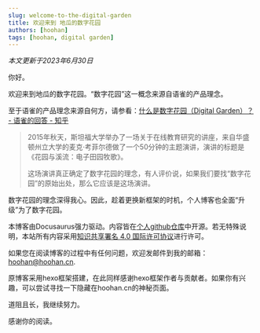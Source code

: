```yaml
---
slug: welcome-to-the-digital-garden
title: 欢迎来到 地瓜的数字花园
authors: [hoohan]
tags: [hoohan, digital garden]
---
```


*本文更新于2023年6月30日*

你好。

欢迎来到地瓜的数字花园。“数字花园”这一概念来源自语雀的产品理念。

<!--truncate-->

至于语雀的产品理念来源自何方，请参看：[什么是数字花园（Digital Garden）？ - 语雀的回答 - 知乎](https://www.zhihu.com/question/400660802/answer/2427997007)

> 2015年秋天，斯坦福大学举办了一场关于在线教育研究的讲座，来自华盛顿州立大学的麦克·考菲尔德做了一个50分钟的主题演讲，演讲的标题是《花园与溪流：电子田园牧歌》。
> 
> 这场演讲真正确定了数字花园的理念，有人评价说，如果我们要找“数字花园”的原始出处，那么它应该是这场演讲。

数字花园的理念深得我心。因此，趁着更换新框架的时机，个人博客也全面“升级”为了数字花园。

本博客由Docusaurus强力驱动。内容皆在[个人github仓库](https://github.com/Hoohan/)中开源。若无特殊说明，本站所有内容采用<a rel="license" href="http://creativecommons.org/licenses/by/4.0/">知识共享署名 4.0 国际许可协议</a>进行许可。

如果您在阅读博客的过程中有任何问题，欢迎发邮件到我的邮箱：<hoohan@hoohan.cn>.  

原博客采用hexo框架搭建，在此同样感谢hexo框架作者与贡献者。如果你有兴趣，可以尝试寻找一下隐藏在hoohan.cn的神秘页面。

道阻且长，我继续努力。  

感谢你的阅读。  
